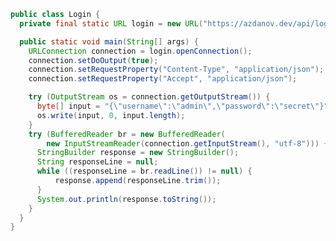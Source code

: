 ```java
public class Login {
  private final static URL login = new URL("https://azdanov.dev/api/login");

  public static void main(String[] args) {
    URLConnection connection = login.openConnection();
    connection.setDoOutput(true);
    connection.setRequestProperty("Content-Type", "application/json");
    connection.setRequestProperty("Accept", "application/json");

    try (OutputStream os = connection.getOutputStream()) {
      byte[] input = "{\"username\":\"admin\",\"password\":\"secret\"}".getBytes("utf-8");
      os.write(input, 0, input.length);
    }
    try (BufferedReader br = new BufferedReader(
        new InputStreamReader(connection.getInputStream(), "utf-8"))) {
      StringBuilder response = new StringBuilder();
      String responseLine = null;
      while ((responseLine = br.readLine()) != null) {
          response.append(responseLine.trim());
      }
      System.out.println(response.toString());
    }
  }
}
```
